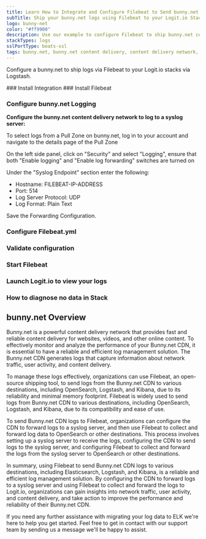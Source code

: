 ```yaml
---
title: Learn How to Integrate and Configure Filebeat to Send bunny.net CDN Logs
subTitle: Ship your bunny.net logs using Filebeat to your Logit.io Stack
logo: bunny-net
color: "#ff9900"
description: Use our example to configure Filebeat to ship bunny.net content delivery logs to your Logit.io stacks. Configure Filebeat to send bunny.net logs to Logstash or Elastic.
stackTypes: logs
sslPortType: beats-ssl
tags: bunny.net, bunny.net content delivery, content delivery network, cdn, syslog, beats, logs, filebeat, file ,files, text, Bunny Net
---
```


Configure a bunny.net to ship logs via Filebeat to your Logit.io stacks via Logstash.

<Steps>
  ### Install Integration
  <InstallIntegration/>
  ### Install Filebeat

  <InstallFilebeat />

  ### Configure bunny.net Logging

  __Configure the bunny.net content delivery network to log to a syslog server:__

  To select logs from a Pull Zone on bunny.net, log in to your account 
  and navigate to the details page of the Pull Zone
  
  On the left side panel, click on "Security" and select "Logging", ensure that 
  both "Enable logging" and "Enable log forwarding" switches are turned on
  
  Under the "Syslog Endpoint" section enter the following:
  
  - Hostname: FILEBEAT-IP-ADDRESS
  - Port: 514
  - Log Server Protocol: UDP
  - Log Format: Plain Text

  Save the Forwarding Configuration.

  ### Configure Filebeat.yml

  <FilebeatUdp type="bunny-net" />

  ### Validate configuration

  <ValidateBeat beatname="filebeat" />

  ### Start Filebeat

  <StartFilebeat />

  ### Launch Logit.io to view your logs

  <LaunchStack utmMedium="logs" utmCampaign="bunnycdn" source="bunny_net_content_delivery" />

  ### How to diagnose no data in Stack

  <DiagnoseNoData />

</Steps>

## bunny.net Overview

Bunny.net is a powerful content delivery network that provides fast and reliable 
content delivery for websites, videos, and other online content. To effectively 
monitor and analyze the performance of your Bunny.net CDN, it is essential to 
have a reliable and efficient log management solution. The Bunny.net CDN generates 
logs that capture information about network traffic, user activity, and content delivery.

To manage these logs effectively, organizations can use Filebeat, an open-source 
shipping tool, to send logs from the Bunny.net CDN to various destinations, including 
OpenSearch, Logstash, and Kibana, due to its reliability and minimal memory footprint. 
Filebeat is widely used to send logs from Bunny.net CDN to various destinations, 
including OpenSearch, Logstash, and Kibana, due to its compatibility and ease of use.

To send Bunny.net CDN logs to Filebeat, organizations can configure the CDN to forward 
logs to a syslog server, and then use Filebeat to collect and forward log data to 
OpenSearch or other destinations. This process involves setting up a syslog server to 
receive the logs, configuring the CDN to send logs to the syslog server, and configuring 
Filebeat to collect and forward the logs from the syslog server to OpenSearch or other destinations.

In summary, using Filebeat to send Bunny.net CDN logs to various destinations, including 
Elasticsearch, Logstash, and Kibana, is a reliable and efficient log management solution. 
By configuring the CDN to forward logs to a syslog server and using Filebeat to collect and 
forward the logs to Logit.io, organizations can gain insights into network traffic, user activity, 
and content delivery, and take action to improve the performance and reliability of their Bunny.net CDN.

If you need any further assistance with migrating your log data to ELK we're 
here to help you get started. Feel free to get in contact with our support team by 
sending us a message <IntercomButton text="via live chat" />  we'll be happy to assist.